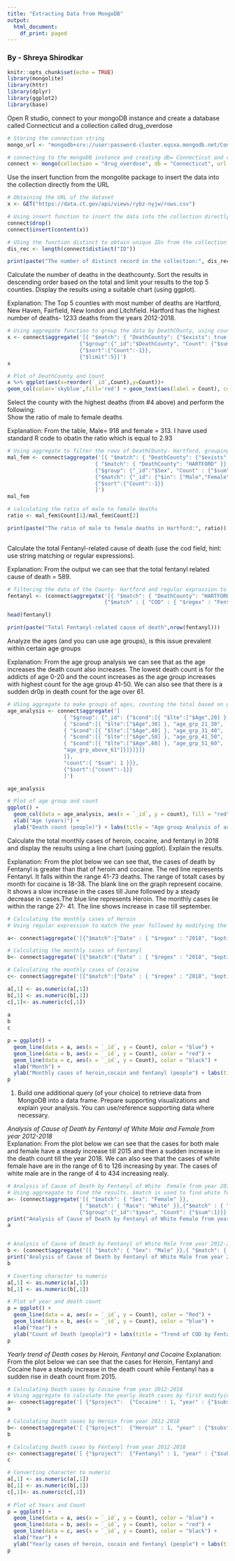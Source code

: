 ```yaml
---
title: "Extracting Data from MongoDB"
output:
  html_document:
    df_print: paged
---
```

### By - Shreya Shirodkar


```r
knitr::opts_chunk$set(echo = TRUE)
library(mongolite)
library(httr)
library(dplyr)
library(ggplot2)
library(base)
```
Open R studio, connect to your mongoDB instance and create a database called Connecticut
and a collection called drug_overdose
```r

# Storing the connection string
mongo_url <- "mongodb+srv://user:password-cluster.eqsxa.mongodb.net/Connecticut?retryWrites=true&w=majority"

# connecting to the mongoDB instance and creating db= Connecticut and collection = drug_overdose and storing in connect.
connect <- mongo(collection = "drug_overdose", db = "Connecticut", url = mongo_url, verbose = TRUE)
```
Use the insert function from the mongolite package to insert the data into the collection
directly from the URL
```r
# Obtaining the URL of the dataset
x <- GET("https://data.ct.gov/api/views/rybz-nyjw/rows.csv")

# Using insert function to insert the data into the collection directly
connect$drop()
connect$insert(content(x))

```

```r
# USing the function distinct to obtain unique IDs from the collection (distinct records)
dis_rec <- length(connect$distinct("ID"))

print(paste("The number of distinct record in the collection:", dis_rec))

```
Calculate the number of deaths in the deathcounty. Sort the results in descending order based
on the total and limit your results to the top 5 counties. Display the results using a suitable chart
(using ggplot).   

Explanation: The Top 5 counties with most number of deaths are Hartford, New Haven, Fairfield, New london and Litchfield. Hartford has the highest number of deaths- 1233 deaths from the years 2012-2018.
```r

# Using aggregate function to group the data by DeathCOunty, using count on the group followed by sorting the results in descending order and displaying the top 5 counties.
x <- connect$aggregate('[{ "$match": { "DeathCounty": {"$exists": true, "$ne": null}}}, 
                       {"$group":{"_id":"$DeathCounty", "Count": {"$sum":1}}},
                       {"$sort":{"Count":-1}},
                       {"$limit":5}]')
x

# Plot of DeathCounty and Count 
x %>% ggplot(aes(x=reorder(`_id`,Count),y=Count))+
geom_col(color='skyblue',fill='red') + geom_text(aes(label = Count), color = "blue", hjust = -0.13, size = 3) +coord_flip()+xlab("County Name") + ylab("Death Count") + labs(title = "Death Count per County : Top 5", subtitle = "Plot of County and its death count", caption = "TOp 5 County with most drug availablility & deaths, as a result of these drugs ")
```
Select the county with the highest deaths (from #4 above) and perform the following:  \
Show the ratio of male to female deaths  \

Explanation: From the table, Male= 918 and female = 313. I have used standard R code to obatin the ratio which is equal to 2.93
```r

# Using aggregate to filter the rows of DeathCOunty- Hartford, grouping the data by sex and obtaining the count by group.
mal_fem <- connect$aggregate('[{ "$match": { "DeathCounty": {"$exists": true, "$ne": null}}}, 
                            { "$match": { "DeathCounty": "HARTFORD" }}, 
                            {"$group": {"_id":"$Sex", "Count" : {"$sum":1}}},
                            {"$match": {"_id": {"$in": ["Male","Female"]}}},
                            {"$sort":{"Count":-1}}
                            ]')
mal_fem

# calculating the ratio of male to female deaths
ratio <- mal_fem$Count[1]/mal_fem$Count[2]

print(paste("The ratio of male to female deaths in Hartford:", ratio))
  
```
Calculate the total Fentanyl-related cause of death (use the cod field, hint: use string matching or
regular expressions).  \

Explanation: From the output we can see that the total fentanyl related cause of death = 589.
```r

# filtering the data of the County- Hartford and regular exprassion to obatin death related to Fentanyl from COD.
fentanyl <- (connect$aggregate('[{ "$match": { "DeathCounty": "HARTFORD" }}, 
                               {"$match" : { "COD" : { "$regex" : "Fentanyl", "$options" : "i" } } }]'))

head(fentanyl)

print(paste("Total Fentanyl-related cause of death",nrow(fentanyl)))

```
Analyze the ages (and you can use age groups), is this issue prevalent within certain age
groups  \

Explanation: From the age group analysis we can see that as the age increases the death count also increases. The lowest death count is for the addicts of age 0-20 and the count increases as the age group increases with highest count for the age group 41-50. We can also see that there is a sudden dr0p in death count for the age over 61.
```r

# USing aggregate to make groups of ages, counting the total based on groups and sorting in descending.
age_analysis <- connect$aggregate('[
                  { "$group": {"_id": {"$cond":[{ "$lte":["$Age",20] },"age_grp_0_20",
                  { "$cond":[{ "$lte":["$Age",30] }, "age_grp_21_30",
                  { "$cond":[{ "$lte":["$Age",40] }, "age_grp_31_40",
                  { "$cond":[{ "$lte":["$Age",50] }, "age_grp_41_50",
                  { "$cond":[{ "$lte":["$Age",60] }, "age_grp_51_60",
                  "age_grp_above_61"]}]}]}]}
                  ]},
                  "count":{ "$sum": 1 }}},
                  {"$sort":{"count":-1}}
                  ]')

age_analysis

# Plot of age group and count
ggplot() + 
  geom_col(data = age_analysis, aes(x = `_id`, y = count), fill = "red") +
  xlab("Age (years)") +
  ylab("Death count (people)") + labs(title = "Age group Analysis of accidental death associated with drug-overdose ", subtitle = "Plot of Age group and death count", caption = "Analyzing the ages groups to check if issue prevalent within certain age")
```
Calculate the total monthly cases of heroin, cocaine, and fentanyl in 2018 and display the
results using a line chart (using ggplot). Explain the results.   \

Explanation: From the plot below we can see that, the cases of death by Fentanyl is greater than that of heroin and cocaine. The red line represents Fentanyl. It falls within the range 41-73 deaths. The range of totalt cases by month for cocaine is 18-38. The blank line on the graph represent cocaine. It shows a slow increase in the cases till June followed by a steady decrease in cases.The blue line represents Heroin.  The monthly cases lie within the range 27- 41. The line shows increase in case till september.
```r

# Calculating the monthly cases of Heroin
# Using regular expression to match the year followed by modifying the date column to get the month, obtaining the cases of heroin, grouping by month to get the total count

a<- connect$aggregate('[{"$match":{"Date" : { "$regex" : "2018", "$options" : "i" }}}, {"$project":  {"Heroin" : 1 , "month" : {"$substr" : ["$Date", 0,2]}}}, {"$match": {"Heroin": "Y"}}, {"$group":{"_id":"$month", "Count": {"$sum":1}}}]')

# Calculating the monthly cases of Fentanyl
b<- connect$aggregate('[{"$match":{"Date" : { "$regex" : "2018", "$options" : "i" }}}, {"$project":  {"Fentanyl" : 1 , "month" : {"$substr" : ["$Date", 0,2]}}}, {"$match": {"Fentanyl": "Y"}}, {"$group":{"_id":"$month", "Count": {"$sum":1}}}]')

# Calculating the monthly cases of Cocaine 
c<- connect$aggregate('[{"$match":{"Date" : { "$regex" : "2018", "$options" : "i" }}}, {"$project":  {"Cocaine" : 1 , "month" : {"$substr" : ["$Date", 0,2]}}}, {"$match": {"Cocaine": "Y"}}, {"$group":{"_id":"$month", "Count": {"$sum":1}}}]')

a[,1] <- as.numeric(a[,1])
b[,1] <- as.numeric(b[,1])
c[,1]<- as.numeric(c[,1])
 
a
b
c

p = ggplot() + 
  geom_line(data = a, aes(x = `_id`, y = Count), color = "blue") +
  geom_line(data = b, aes(x = `_id`, y = Count), color = "red") +
  geom_line(data = c, aes(x = `_id`, y = Count), color = "black") + 
  xlab("Month") +
  ylab("Monthly cases of heroin,cocain and fentanyl (people") + labs(title = "Monthly cases of Heroin,Fentanyl and Cocaine for the year 2018 ", subtitle = "Blue= Heroin, Red= Fentanyl, Black = Cocaine", caption = "To check the trend of the 3 drugs for each month of 2018 ")
p

```

1. Build one additional query (of your choice) to retrieve data from MongoDB into a data frame. Prepare
supporting visualizations and explain your analysis. You can use/reference supporting data where
necessary. 

*Analysis of Cause of Death by Fentanyl of White Male and Female from year 2012-2018*  \
Explanation: From the plot below we can see that the cases for both male and female have a steady increase till 2015 and then a sudden increase in the death count till the year 2018. We can also see that the cases of white female have are in the range of 6 to 126 increasing by year. The cases of white male are in the range of 4 to 434 increasing realy.

```r

# Analysis of Cause of Death by Fentanyl of White  Female from year 2012-2018
# Using aggreagate to find the results. $match is used to find white female. I have used regular expression to find the Fentanyl from COD. $project is used modify date column to get years and then grouped the cases by year and obtained the total count.
a<- (connect$aggregate('[{ "$match": { "Sex": "Female" }},
                       { "$match": { "Race": "White" }},{"$match" : { "COD" : { "$regex" : "Fentanyl", "$options" : "i" } }},    {"$project":  {"COD" : 1, "year" : {"$substr" : ["$Date", 6,5]}}}, 
                       {"$group":{"_id":"$year", "Count": {"$sum":1}}} ]'))
print("Analysis of Cause of Death by Fentanyl of White Female from year 2012-2018")
a


# Analysis of Cause of Death by Fentanyl of White Male from year 2012-2018
b <- (connect$aggregate('[{ "$match": { "Sex": "Male" }},{ "$match": { "Race": "White" }},{"$match" : { "COD" : { "$regex" : "Fentanyl", "$options" : "i" } }}, {"$project":  {"COD" : 1, "year" : {"$substr" : ["$Date", 6,5]}}}, {"$group":{"_id":"$year", "Count": {"$sum":1}}} ]'))
print("Analysis of Cause of Death by Fentanyl of White Male from year 2012-2018")
b

# Coverting character to numeric
a[,1] <- as.numeric(a[,1])
b[,1] <- as.numeric(b[,1])

# Plot of year and death count
p = ggplot() + 
  geom_line(data = a, aes(x = `_id`, y = Count), color = "Red") +
  geom_line(data = b, aes(x = `_id`, y = Count), color = "blue") +
  xlab("Year") +
  ylab("Count of Death (people)") + labs(title = "Trend of COD by Fentanyl of White Male and Female from year 2012-2018", subtitle = "Blue= Male, Red= Female", caption = " The plot shows the trend between the white female and male death cases by Fentanyl per year ")
p


```

*Yearly trend of Death cases by Heroin, Fentanyl and Cocaine* 
Explanation: From the plot below we can see that the cases for Heroin, Fentanyl and Cocaine have a steady increase in the death count while Fentanyl has a sudden rise in death count from 2015.
```r

# Calculating Death cases by Cocaine from year 2012-2018
# Using aggregate to calculate the yearly death cases by first modifying the date column to years, obtaining the cases of cocaine, grouping by years and calculating the count.
a<- connect$aggregate('[ {"$project":  {"Cocaine" : 1, "year" : {"$substr" : ["$Date", 6,5]}}}, {"$match": {"Cocaine": "Y"}}, {"$group":{"_id":"$year", "Count": {"$sum":1}}}, {"$sort":{"Count":-1}}]')
a

# Calculating Death cases by Heroin from year 2012-2018
b<- connect$aggregate('[ {"$project":  {"Heroin" : 1, "year" : {"$substr" : ["$Date", 6,5]}}}, {"$match": {"Heroin": "Y"}}, {"$group":{"_id":"$year", "Count": {"$sum":1}}}, {"$sort":{"Count":-1}}]')
b

# Calculating Death cases by Fentanyl from year 2012-2018
c<- connect$aggregate('[ {"$project":  {"Fentanyl" : 1, "year" : {"$substr" : ["$Date", 6,5]}}}, {"$match": {"Fentanyl": "Y"}}, {"$group":{"_id":"$year", "Count": {"$sum":1}}}, {"$sort":{"Count":-1}}]')
c

# Converting character to numeric
a[,1] <- as.numeric(a[,1])
b[,1] <- as.numeric(b[,1])
c[,1]<- as.numeric(c[,1])
 
# Plot of Years and Count 
p = ggplot() + 
  geom_line(data = a, aes(x = `_id`, y = Count), color = "blue") +
  geom_line(data = b, aes(x = `_id`, y = Count), color = "red") +
  geom_line(data = c, aes(x = `_id`, y = Count), color = "black") +
  xlab("Year") +
  ylab("Yearly cases of heroin, cocain and fentanyl (people") + labs(title = "yearly cases of Heroin,Fentanyl and Cocaine", subtitle = "Blue= Cocaine, Red= Heroin, Black = Fentanyl", caption = "To check the trend of the 3 drugs for each year ")
p

```





